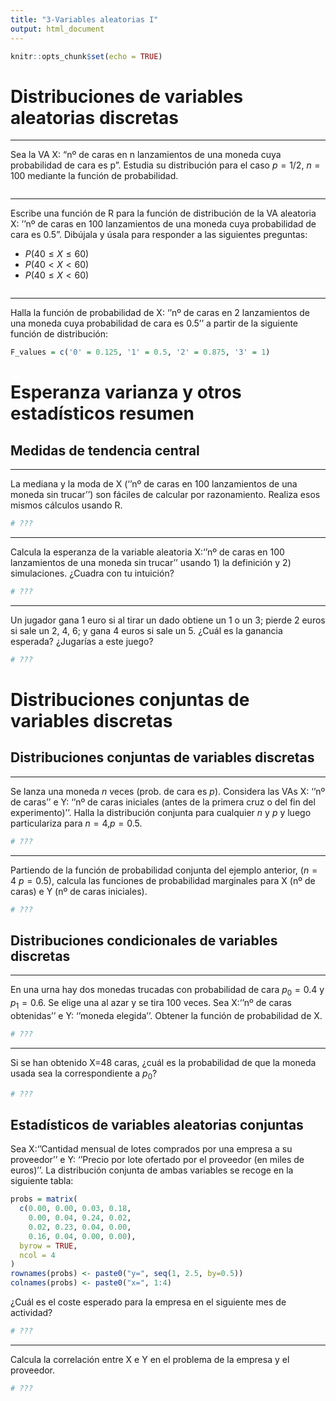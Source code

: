```yaml
---
title: "3-Variables aleatorias I"
output: html_document
---
```


```r
knitr::opts_chunk$set(echo = TRUE)
```


# Distribuciones de variables aleatorias discretas

----

Sea la VA X: "nº de caras en n lanzamientos de una moneda
cuya probabilidad de cara es p". Estudia su distribución para el caso
$p=1/2$, $n=100$ mediante la función de probabilidad.

```r


```

--- 

Escribe una función de R para la función de distribución de la VA aleatoria
X: ''nº de caras en 100 lanzamientos de una moneda cuya probabilidad de cara es 0.5".
Dibújala y úsala para responder a las siguientes preguntas:

  * $P(40 \leq X \leq 60)$
  * $P(40 < X < 60)$
  * $P(40 \leq X < 60)$
  
```r

```

--- 

Halla la función de probabilidad de X: ''nº de caras en 2 lanzamientos de
una moneda cuya probabilidad de cara es 0.5'' a partir de la siguiente función
de distribución:

```r
F_values = c('0' = 0.125, '1' = 0.5, '2' = 0.875, '3' = 1)
```
  
  
# Esperanza varianza y otros estadísticos resumen
## Medidas de tendencia central

---- 

La mediana y la moda de X (''nº de caras en 100 lanzamientos de una moneda
sin trucar'') son fáciles de calcular por razonamiento. Realiza esos mismos
cálculos usando R.

```r
# ???
```


---- 

Calcula la esperanza de la variable aleatoria X:''nº de caras en 100 lanzamientos
de una moneda sin trucar'' usando 1) la definición y 2) simulaciones. ¿Cuadra
con tu intuición?

```r
# ???
```


---

Un jugador gana 1 euro si al tirar un dado obtiene un 1 o un 3; pierde 2 euros
si sale un 2, 4, 6; y gana 4 euros si sale un 5. ¿Cuál es la ganancia esperada? 
¿Jugarías a este juego?

```r
# ???
```

# Distribuciones conjuntas de variables discretas
## Distribuciones conjuntas de variables discretas

----
    
Se lanza una moneda $n$ veces (prob. de cara es $p$). Considera las VAs X:
''nº de caras'' e  Y: ''nº de caras iniciales (antes de la primera cruz o del fin
del experimento)''. Halla la distribución conjunta para cualquier $n$ y $p$ y
luego particulariza para $n=4$,$p=0.5$.

```r
# ???
```

----

Partiendo de la función de probabilidad conjunta del ejemplo anterior,
($n=4$ $p=0.5$), calcula las funciones de probabilidad marginales para
X (nº de caras) e Y (nº de caras iniciales).

```r
# ???
```

## Distribuciones condicionales de variables discretas

----

En una urna hay dos monedas trucadas con probabilidad de cara $p_0=0.4$ y $p_1=0.6$.
Se elige una al azar y se tira 100 veces. Sea X:''nº de caras obtenidas'' e 
Y: ''moneda elegida''. Obtener la función de probabilidad de X.

```r
# ???
```

----

Si se han obtenido X=48 caras, ¿cuál es la probabilidad de que la moneda usada
sea la correspondiente a $p_0$?

```r
# ???
```


## Estadísticos de variables aleatorias conjuntas

Sea X:''Cantidad mensual de lotes comprados por una empresa a su proveedor'' e 
Y: ''Precio por lote ofertado por el proveedor (en miles de euros)''. 
La distribución conjunta de ambas variables se recoge en la siguiente tabla:

```r
probs = matrix(
  c(0.00, 0.00, 0.03, 0.18,
    0.00, 0.04, 0.24, 0.02,
    0.02, 0.23, 0.04, 0.00,
    0.16, 0.04, 0.00, 0.00),
  byrow = TRUE,
  ncol = 4
)
rownames(probs) <- paste0("y=", seq(1, 2.5, by=0.5))
colnames(probs) <- paste0("x=", 1:4)
```

¿Cuál es el coste esperado para la empresa en el siguiente mes de actividad?

```r
# ???
```

---- 

Calcula la correlación entre X e Y en el problema de la empresa y el proveedor.

```r
# ???
```
